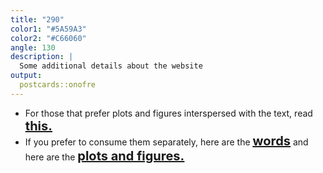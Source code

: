 ```yaml
---
title: "290"
color1: "#5A59A3"
color2: "#C66060"
angle: 130
description: |
  Some additional details about the website
output:
  postcards::onofre
---
```


<ul>
<li> For those that prefer plots and figures interspersed with the text, read <span style="font-size:20px; font-weight:bold; text-decoration:underline"><a href="Do-the-Crime-Serve-the-Time.html">this.</a></span></li>
<li> If you prefer to consume them separately, here are the <span style="font-size:20px; font-weight:bold; text-decoration:underline"><a href="words.html">words</a></span> and here are the <span style="font-size:20px; font-weight:bold; text-decoration:underline"><a href="plots-figures.html">plots and figures.</a></span></li>
</ul>